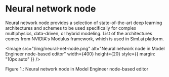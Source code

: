 
# Neural network node

Neural network node provides a selection of state-of-the-art deep learning architectures 
and schemes to be used specifically for complex multiphysics, data-driven, or hybrid
modeling. List of the architectures comes from NVIDIA's Modulus framework, which is used
in Siml.ai platform.

<Image
    src="/img/neural-net-node.png"
    alt="Neural network node in Model Engineer node-based editor"
    width={400}
    height={20}
    style={{ margin: "10px auto" }}
/>
<figcaption style={{ textAlign: "center", fontSize: "0.7rem", marginBottom: "1rem" }}>
    Figure 1.: Neural network node in Model Engineer node-based editor
</figcaption>